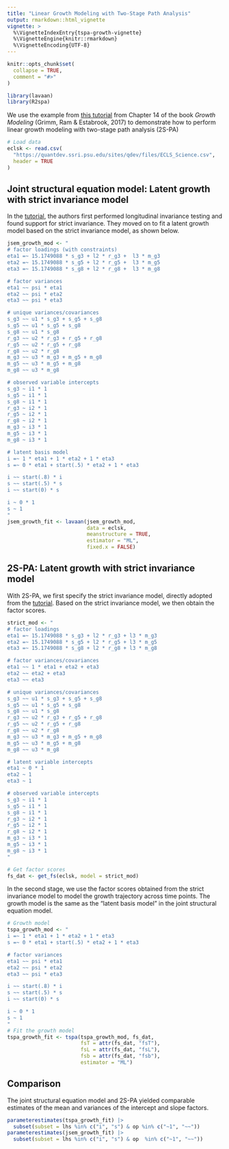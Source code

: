 ```yaml
---
title: "Linear Growth Modeling with Two-Stage Path Analysis"
output: rmarkdown::html_vignette
vignette: >
  %\VignetteIndexEntry{tspa-growth-vignette}
  %\VignetteEngine{knitr::rmarkdown}
  %\VignetteEncoding{UTF-8}
---
```


```r
knitr::opts_chunk$set(
  collapse = TRUE,
  comment = "#>"
)
```

```r
library(lavaan)
library(R2spa)
```

We use the example from [this tutorial](https://quantdev.ssri.psu.edu/tutorials/growth-modeling-chapter-14-modeling-change-latent-variables-measured-continuous) from Chapter 14 of the book *Growth Modeling* (Grimm, Ram & Estabrook, 2017) to demonstrate how to perform linear growth modeling with two-stage path analysis (2S-PA)

```r
# Load data
eclsk <- read.csv(
  "https://quantdev.ssri.psu.edu/sites/qdev/files/ECLS_Science.csv",
  header = TRUE
)
```

## Joint structural equation model: Latent growth with strict invariance model

In the [tutorial](https://quantdev.ssri.psu.edu/tutorials/growth-modeling-chapter-14-modeling-change-latent-variables-measured-continuous), the authors first performed longitudinal invariance testing and found support for strict invariance. They moved on to fit a latent growth model based on the strict invariance model, as shown below. 

```r
jsem_growth_mod <- "
# factor loadings (with constraints)
eta1 =~ 15.1749088 * s_g3 + l2 * r_g3 +  l3 * m_g3
eta2 =~ 15.1749088 * s_g5 + l2 * r_g5 +  l3 * m_g5
eta3 =~ 15.1749088 * s_g8 + l2 * r_g8 +  l3 * m_g8

# factor variances
eta1 ~~ psi * eta1
eta2 ~~ psi * eta2
eta3 ~~ psi * eta3

# unique variances/covariances 
s_g3 ~~ u1 * s_g3 + s_g5 + s_g8
s_g5 ~~ u1 * s_g5 + s_g8
s_g8 ~~ u1 * s_g8
r_g3 ~~ u2 * r_g3 + r_g5 + r_g8
r_g5 ~~ u2 * r_g5 + r_g8
r_g8 ~~ u2 * r_g8
m_g3 ~~ u3 * m_g3 + m_g5 + m_g8
m_g5 ~~ u3 * m_g5 + m_g8
m_g8 ~~ u3 * m_g8

# observed variable intercepts
s_g3 ~ i1 * 1
s_g5 ~ i1 * 1
s_g8 ~ i1 * 1
r_g3 ~ i2 * 1
r_g5 ~ i2 * 1
r_g8 ~ i2 * 1
m_g3 ~ i3 * 1
m_g5 ~ i3 * 1
m_g8 ~ i3 * 1

# latent basis model
i =~ 1 * eta1 + 1 * eta2 + 1 * eta3
s =~ 0 * eta1 + start(.5) * eta2 + 1 * eta3

i ~~ start(.8) * i
s ~~ start(.5) * s
i ~~ start(0) * s

i ~ 0 * 1
s ~ 1
"
jsem_growth_fit <- lavaan(jsem_growth_mod,
                          data = eclsk,
                          meanstructure = TRUE,
                          estimator = "ML",
                          fixed.x = FALSE)
```

## 2S-PA: Latent growth with strict invariance model

With 2S-PA, we first specify the strict invariance model, directly adopted from the [tutorial](https://quantdev.ssri.psu.edu/tutorials/growth-modeling-chapter-14-modeling-change-latent-variables-measured-continuous). Based on the strict invariance model, we then obtain the factor scores. 

```r
strict_mod <- "
# factor loadings
eta1 =~ 15.1749088 * s_g3 + l2 * r_g3 + l3 * m_g3
eta2 =~ 15.1749088 * s_g5 + l2 * r_g5 + l3 * m_g5
eta3 =~ 15.1749088 * s_g8 + l2 * r_g8 + l3 * m_g8

# factor variances/covariances
eta1 ~~ 1 * eta1 + eta2 + eta3
eta2 ~~ eta2 + eta3
eta3 ~~ eta3

# unique variances/covariances
s_g3 ~~ u1 * s_g3 + s_g5 + s_g8
s_g5 ~~ u1 * s_g5 + s_g8
s_g8 ~~ u1 * s_g8
r_g3 ~~ u2 * r_g3 + r_g5 + r_g8
r_g5 ~~ u2 * r_g5 + r_g8
r_g8 ~~ u2 * r_g8
m_g3 ~~ u3 * m_g3 + m_g5 + m_g8
m_g5 ~~ u3 * m_g5 + m_g8
m_g8 ~~ u3 * m_g8

# latent variable intercepts
eta1 ~ 0 * 1
eta2 ~ 1
eta3 ~ 1

# observed variable intercepts
s_g3 ~ i1 * 1
s_g5 ~ i1 * 1
s_g8 ~ i1 * 1
r_g3 ~ i2 * 1
r_g5 ~ i2 * 1
r_g8 ~ i2 * 1
m_g3 ~ i3 * 1
m_g5 ~ i3 * 1
m_g8 ~ i3 * 1
"
```

```r
# Get factor scores
fs_dat <- get_fs(eclsk, model = strict_mod)
```

In the second stage, we use the factor scores obtained from the strict invariance model to model the growth trajectory across time points. The growth model is the same as the "latent basis model" in the joint structural equation model. 

```r
# Growth model
tspa_growth_mod <- "
i =~ 1 * eta1 + 1 * eta2 + 1 * eta3
s =~ 0 * eta1 + start(.5) * eta2 + 1 * eta3

# factor variances
eta1 ~~ psi * eta1
eta2 ~~ psi * eta2
eta3 ~~ psi * eta3

i ~~ start(.8) * i
s ~~ start(.5) * s
i ~~ start(0) * s

i ~ 0 * 1
s ~ 1
"
# Fit the growth model
tspa_growth_fit <- tspa(tspa_growth_mod, fs_dat,
                        fsT = attr(fs_dat, "fsT"),
                        fsL = attr(fs_dat, "fsL"),
                        fsb = attr(fs_dat, "fsb"),
                        estimator = "ML")
```

## Comparison

The joint structural equation model and 2S-PA yielded comparable estimates of the mean and variances of the intercept and slope factors. 

```r
parameterestimates(tspa_growth_fit) |>
  subset(subset = lhs %in% c("i", "s") & op %in% c("~1", "~~"))
parameterestimates(jsem_growth_fit) |>
  subset(subset = lhs %in% c("i", "s") & op  %in% c("~1", "~~"))
```

